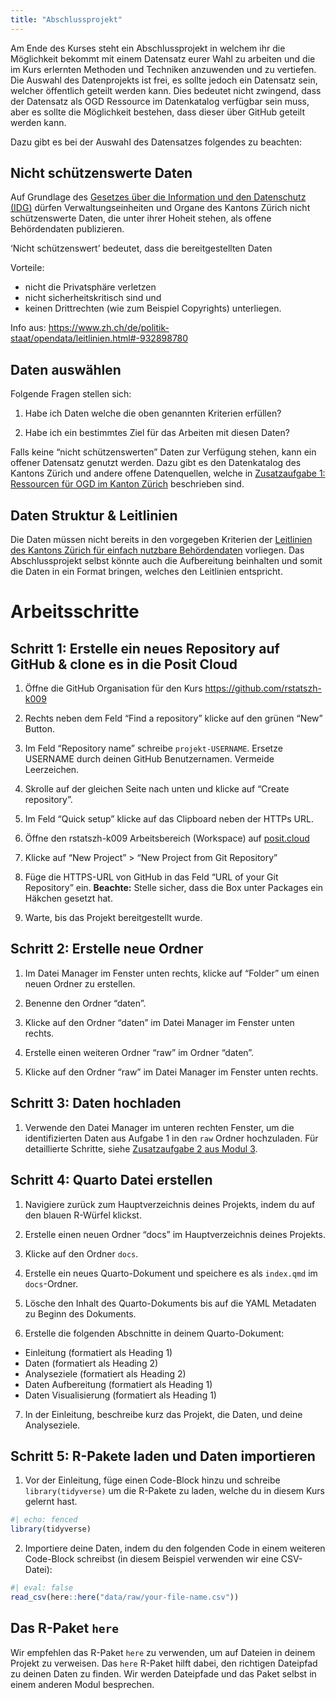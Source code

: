 ```yaml
---
title: "Abschlussprojekt"
---
```


Am Ende des Kurses steht ein Abschlussprojekt in welchem ihr die Möglichkeit bekommt mit einem Datensatz eurer Wahl zu arbeiten und die im Kurs erlernten Methoden und Techniken anzuwenden und zu vertiefen. Die Auswahl des Datenprojekts ist frei, es sollte jedoch ein Datensatz sein, welcher öffentlich geteilt werden kann. Dies bedeutet nicht zwingend, dass der Datensatz als OGD Ressource im Datenkatalog verfügbar sein muss, aber es sollte die Möglichkeit bestehen, dass dieser über GitHub geteilt werden kann. 

Dazu gibt es bei der Auswahl des Datensatzes folgendes zu beachten:

## Nicht schützenswerte Daten

Auf Grundlage des [Gesetzes über die Information und den Datenschutz (IDG)](http://www.zhlex.zh.ch/Erlass.html?Open&Ordnr=170.4) dürfen Verwaltungseinheiten und Organe des Kantons Zürich nicht schützenswerte Daten, die unter ihrer Hoheit stehen, als offene Behördendaten publizieren.

'Nicht schützenswert' bedeutet, dass die bereitgestellten Daten

Vorteile:

- nicht die Privatsphäre verletzen
- nicht sicherheitskritisch sind und
- keinen Drittrechten (wie zum Beispiel Copyrights) unterliegen.

Info aus: <https://www.zh.ch/de/politik-staat/opendata/leitlinien.html#-932898780>

## Daten auswählen

Folgende Fragen stellen sich:

1. Habe ich Daten welche die oben genannten Kriterien erfüllen? 

2. Habe ich ein bestimmtes Ziel für das Arbeiten mit diesen Daten?

Falls keine "nicht schützenswerten" Daten zur Verfügung stehen, kann ein offener Datensatz genutzt werden. Dazu gibt es den Datenkatalog des Kantons Zürich und andere offene Datenquellen, welche in [Zusatzaufgabe 1: Ressourcen für OGD im Kanton Zürich](za-05-01-ktzh-ogd.qmd) beschrieben sind. 

## Daten Struktur & Leitlinien

Die Daten müssen nicht bereits in den vorgegeben Kriterien der [Leitlinien des Kantons Zürich für einfach nutzbare Behördendaten](https://github.com/openZH/ogd-handbook/blob/main/publikationsleitlinien.md) vorliegen. Das Abschlussprojekt selbst könnte auch die Aufbereitung beinhalten und somit die Daten in ein Format bringen, welches den Leitlinien entspricht. 

# Arbeitsschritte

## Schritt 1: Erstelle ein neues Repository auf GitHub & clone es in die Posit Cloud

1. Öffne die GitHub Organisation für den Kurs <https://github.com/rstatszh-k009>

2. Rechts neben dem Feld ["Find a repository"]{.highlight-yellow} klicke auf den grünen ["New"]{.highlight-yellow} Button.

3. Im Feld ["Repository name"]{.highlight-yellow} schreibe `projekt-USERNAME`. [Ersetze USERNAME durch deinen GitHub Benutzernamen]{.highlight-yellow}. Vermeide Leerzeichen.

4. Skrolle auf der gleichen Seite nach unten und klicke auf ["Create repository"]{.highlight-yellow}.

5. Im Feld ["Quick setup"]{.highlight-yellow} klicke auf das Clipboard neben der HTTPs URL.

6. Öffne den rstatszh-k009 Arbeitsbereich (Workspace) auf [posit.cloud](https://posit.cloud/spaces/543494/content/all?sort=name_asc)

7. Klicke auf "New Project" > "New Project from Git Repository"

8. Füge die HTTPS-URL von GitHub in das Feld "URL of your Git Repository" ein. [**Beachte:**]{.highlight-yellow} Stelle sicher, dass die Box unter Packages ein Häkchen gesetzt hat.

9. Warte, bis das Projekt bereitgestellt wurde.

## Schritt 2: Erstelle neue Ordner

1. Im Datei Manager im Fenster unten rechts, klicke auf "Folder" um einen neuen Ordner zu erstellen.

2. Benenne den Ordner "daten".

3. Klicke auf den Ordner "daten" im Datei Manager im Fenster unten rechts.

4. Erstelle einen weiteren Ordner "raw" im Ordner "daten".

5. Klicke auf den Ordner "raw" im Datei Manager im Fenster unten rechts.

## Schritt 3: Daten hochladen

1. Verwende den Datei Manager im unteren rechten Fenster, um die identifizierten Daten aus Aufgabe 1 in den `raw` Ordner hochzuladen. Für detaillierte Schritte, siehe [Zusatzaufgabe 2 aus Modul 3](../zusatzaufgaben/md-03/za-03-02-github-repo-erstellen.qmd). 

## Schritt 4: Quarto Datei erstellen

1. Navigiere zurück zum Hauptverzeichnis deines Projekts, indem du auf den blauen R-Würfel klickst.

2. Erstelle einen neuen Ordner "docs" im Hauptverzeichnis deines Projekts.

3. Klicke auf den Ordner `docs`.

4. Erstelle ein neues Quarto-Dokument und speichere es als `index.qmd` im `docs`-Ordner.

5. Lösche den Inhalt des Quarto-Dokuments bis auf die YAML Metadaten zu Beginn des Dokuments.

6. Erstelle die folgenden Abschnitte in deinem Quarto-Dokument:

- Einleitung (formatiert als Heading 1)
- Daten (formatiert als Heading 2)
- Analyseziele (formatiert als Heading 2)
- Daten Aufbereitung (formatiert als Heading 1)
- Daten Visualisierung (formatiert als Heading 1)

7. In der Einleitung, beschreibe kurz das Projekt, die Daten, und deine Analyseziele. 

## Schritt 5: R-Pakete laden und Daten importieren

1. Vor der Einleitung, füge einen Code-Block hinzu und schreibe `library(tidyverse)` um die R-Pakete zu laden, welche du in diesem Kurs gelernt hast.

```r
#| echo: fenced
library(tidyverse)
```

2. Importiere deine Daten, indem du den folgenden Code in einem weiteren Code-Block schreibst (in diesem Beispiel verwenden wir eine CSV-Datei):

```r
#| eval: false
read_csv(here::here("data/raw/your-file-name.csv"))
```

::: callout-tip
## Das R-Paket `here`
Wir empfehlen das R-Paket `here` zu verwenden, um auf Dateien in deinem Projekt zu verweisen. Das `here` R-Paket hilft dabei, den richtigen Dateipfad zu deinen Daten zu finden. Wir werden Dateipfade und das Paket selbst in einem anderen Modul besprechen.
:::

